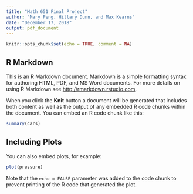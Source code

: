 ```yaml
---
title: "Math 651 Final Project"
author: "Mary Peng, Hillary Dunn, and Max Kearns"
date: "December 17, 2018"
output: pdf_document
---
```


```r
knitr::opts_chunk$set(echo = TRUE, comment = NA)
```

## R Markdown

This is an R Markdown document. Markdown is a simple formatting syntax for authoring HTML, PDF, and MS Word documents. For more details on using R Markdown see <http://rmarkdown.rstudio.com>.

When you click the **Knit** button a document will be generated that includes both content as well as the output of any embedded R code chunks within the document. You can embed an R code chunk like this:

```r
summary(cars)
```

## Including Plots

You can also embed plots, for example:

```r
plot(pressure)
```

Note that the `echo = FALSE` parameter was added to the code chunk to prevent printing of the R code that generated the plot.
